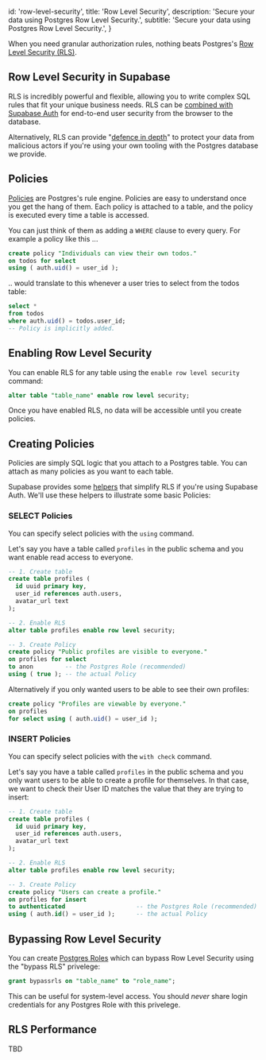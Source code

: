 
  id: 'row-level-security',
  title: 'Row Level Security',
  description: 'Secure your data using Postgres Row Level Security.',
  subtitle: 'Secure your data using Postgres Row Level Security.',
}

When you need granular authorization rules, nothing beats Postgres's [Row Level Security (RLS)](https://www.postgresql.org/docs/current/ddl-rowsecurity.html).

## Row Level Security in Supabase

RLS is incredibly powerful and flexible, allowing you to write complex SQL rules that fit your unique business needs. RLS can be [combined with Supabase Auth](/docs/guides/auth/row-level-security) for end-to-end user security from the browser to the database.

Alternatively, RLS can provide "[defence in depth](<https://en.wikipedia.org/wiki/Defense_in_depth_(computing)>)" to protect your data from malicious actors if you're using your own tooling with the Postgres database we provide.

## Policies

[Policies](https://www.postgresql.org/docs/current/sql-createpolicy.html) are Postgres's rule engine. Policies are easy to understand once you get the hang of them. Each policy is attached to a table, and the policy is executed every time a table is accessed.

You can just think of them as adding a `WHERE` clause to every query. For example a policy like this ...

```sql
create policy "Individuals can view their own todos."
on todos for select
using ( auth.uid() = user_id );
```

.. would translate to this whenever a user tries to select from the todos table:

```sql
select *
from todos
where auth.uid() = todos.user_id;
-- Policy is implicitly added.
```

## Enabling Row Level Security

You can enable RLS for any table using the `enable row level security` command:

```sql
alter table "table_name" enable row level security;
```

Once you have enabled RLS, no data will be accessible until you create policies.

## Creating Policies

Policies are simply SQL logic that you attach to a Postgres table. You can attach as many policies as you want to each table.

Supabase provides some [helpers](/docs/guides/auth/row-level-security#helper-functions) that simplify RLS if you're using Supabase Auth. We'll use these helpers to illustrate some basic Policies:

### SELECT Policies

You can specify select policies with the `using` command.

Let's say you have a table called `profiles` in the public schema and you want enable read access to everyone.

```sql
-- 1. Create table
create table profiles (
  id uuid primary key,
  user_id references auth.users,
  avatar_url text
);

-- 2. Enable RLS
alter table profiles enable row level security;

-- 3. Create Policy
create policy "Public profiles are visible to everyone."
on profiles for select
to anon         -- the Postgres Role (recommended)
using ( true ); -- the actual Policy
```

Alternatively if you only wanted users to be able to see their own profiles:

```sql
create policy "Profiles are viewable by everyone."
on profiles
for select using ( auth.uid() = user_id );
```

### INSERT Policies

You can specify select policies with the `with check` command.

Let's say you have a table called `profiles` in the public schema and you only want users to be able to create a profile for themselves. In that case, we want to check their User ID matches the value that they are trying to insert:

```sql
-- 1. Create table
create table profiles (
  id uuid primary key,
  user_id references auth.users,
  avatar_url text
);

-- 2. Enable RLS
alter table profiles enable row level security;

-- 3. Create Policy
create policy "Users can create a profile."
on profiles for insert
to authenticated                    -- the Postgres Role (recommended)
using ( auth.id() = user_id );      -- the actual Policy
```

## Bypassing Row Level Security

You can create [Postgres Roles](/docs/guides/database/postgres/roles) which can bypass Row Level Security using the "bypass RLS" privelege:

```sql
grant bypassrls on "table_name" to "role_name";
```

This can be useful for system-level access. You should _never_ share login credentials for any Postgres Role with this privelege.

## RLS Performance

TBD


